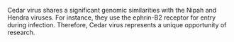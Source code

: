 Cedar virus shares a significant genomic similarities with the Nipah and Hendra viruses. For instance, they use the ephrin-B2 receptor for entry during infection. Therefore, Cedar virus represents a unique opportunity of research.
